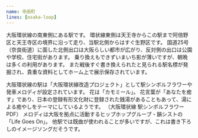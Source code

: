 ```yaml
---
name: 寺田町
lines: [osaka-loop]
---
```



大阪環状線の南東側にある駅です。
環状線東側は天王寺からこの駅まで阿倍野区と天王寺区の境界に沿って走り、当駅北側からはすぐ生野区です。
国道25号（奈良街道）に面した北側出口は大阪らしい都市が広がり、反対側の出口は公園や学校、住宅街があります。
乗り換えもできずいまいち影が薄いですが、朝晩は多くの利用があります。
また戦後すぐ書き換えられたと見られる駅名標が発掘され、貴重な資料としてホーム上で展示保存されています。

大阪環状線の駅は「大阪環状線改造プロジェクト」として駅シンボルフラワーや発車メロディが設定されています。
花は「カモミール」。
花言葉が「あなたを癒す」であり、日本の登録有形文化財に登録された銭湯があることもあって、湯による癒やしをテーマにしているようです。
（<ExternalLink href="https://www.westjr.co.jp/press/article/items/150914_00_symbolflower.pdf">大阪環状線 駅シンボルフラワー PDF</ExternalLink>）
メロディは大阪を拠点に活動するヒップホップグループ・韻シストの「Life Goes On」。
他駅では既曲が使われることが多いですが、これは書き下ろしのイメージソングだそうです。
